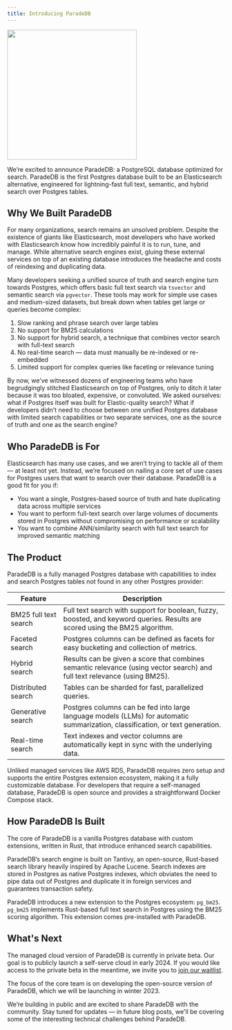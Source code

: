 ```yaml
---
title: Introducing ParadeDB
---
```


<img height="300" src="/images/paradedb.png" noZoom />

We’re excited to announce ParadeDB: a PostgreSQL database optimized for search.
ParadeDB is the first Postgres database built to be an Elasticsearch alternative, engineered for lightning-fast full
text, semantic, and hybrid search over Postgres tables.

## Why We Built ParadeDB

For many organizations, search remains an unsolved problem. Despite the existence of giants like Elasticsearch, most developers who have worked with Elasticsearch know how incredibly painful it is to run, tune, and manage. While alternative search engines exist, gluing these external services on top of an existing database introduces the headache and costs of reindexing and duplicating data.

Many developers seeking a unified source of truth and search engine turn towards Postgres, which offers basic full text search via `tsvector` and semantic search via `pgvector`. These tools may work for simple use cases and medium-sized datasets, but break down when tables get large or queries become complex:

1. Slow ranking and phrase search over large tables
2. No support for BM25 calculations
3. No support for hybrid search, a technique that combines vector search with full-text search
4. No real-time search — data must manually be re-indexed or re-embedded
5. Limited support for complex queries like faceting or relevance tuning

By now, we’ve witnessed dozens of engineering teams who have begrudgingly stitched Elasticsearch on top of Postgres,
only to ditch it later because it was too bloated, expensive, or convoluted. We asked ourselves: what if Postgres
itself was built for Elastic-quality search? What if developers didn’t need to choose between one unified Postgres database
with limited search capabilities or two separate services, one as the source of truth and one as the search engine?

## Who ParadeDB is For

Elasticsearch has many use cases, and we aren’t trying to tackle all of them — at least not yet. Instead, we’re focused
on nailing a core set of use cases for Postgres users that want to search over their database. ParadeDB is a good fit
for you if:

- You want a single, Postgres-based source of truth and hate duplicating data across multiple services
- You want to perform full-text search over large volumes of documents stored in Postgres without compromising on performance or scalability
- You want to combine ANN/similarity search with full text search for improved semantic matching

## The Product

ParadeDB is a fully managed Postgres database with capabilities to index and search Postgres tables not found in any
other Postgres provider:

| Feature               | Description                                                                                                                    |
| --------------------- | ------------------------------------------------------------------------------------------------------------------------------ |
| BM25 full text search | Full text search with support for boolean, fuzzy, boosted, and keyword queries. Results are scored using the BM25 algorithm.   |
| Faceted search        | Postgres columns can be defined as facets for easy bucketing and collection of metrics.                                        |
| Hybrid search         | Results can be given a score that combines semantic relevance (using vector search) and full text relevance (using BM25).      |
| Distributed search    | Tables can be sharded for fast, parallelized queries.                                                                          |
| Generative search     | Postgres columns can be fed into large language models (LLMs) for automatic summarization, classification, or text generation. |
| Real-time search      | Text indexes and vector columns are automatically kept in sync with the underlying data.                                       |

Unliked managed services like AWS RDS, ParadeDB requires zero setup and supports the entire Postgres extension ecosystem,
making it a fully customizable database. For developers that require a self-managed database, ParadeDB is open source and
provides a straightforward Docker Compose stack.

## How ParadeDB Is Built

The core of ParadeDB is a vanilla Postgres database with custom extensions, written in Rust, that introduce enhanced search
capabilities.

ParadeDB’s search engine is built on Tantivy, an open-source, Rust-based search library heavily inspired by Apache Lucene.
Search indexes are stored in Postgres as native Postgres indexes, which obviates the need to pipe data out of Postgres
and duplicate it in foreign services and guarantees transaction safety.

ParadeDB introduces a new extension to the Postgres ecosystem: `pg_bm25`. `pg_bm25` implements
Rust-based full text search in Postgres using the BM25 scoring algorithm. This extension comes pre-installed
with ParadeDB.

## What's Next

The managed cloud version of ParadeDB is currently in private beta. Our goal is to publicly launch a self-serve cloud
in early 2024. If you would like access to the private beta in the meantime, we invite you to
[join our waitlist](https://paradedb.typeform.com/to/jHkLmIzx?typeform-source=www.paradedb.com).

The focus of the core team is on developing the open-source version of ParadeDB, which we will be launching in winter 2023.

We’re building in public and are excited to share ParadeDB with the community. Stay tuned for updates — in future blog
posts, we'll be covering some of the interesting technical challenges behind ParadeDB.
